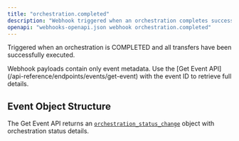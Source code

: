 ```yaml
---
title: "orchestration.completed"
description: "Webhook triggered when an orchestration completes successfully"
openapi: "webhooks-openapi.json webhook orchestration.completed"
---
```


Triggered when an orchestration is COMPLETED and all transfers have been successfully executed.

<Note>
Webhook payloads contain only event metadata. Use the [Get Event API](/api-reference/endpoints/events/get-event) with the event ID to retrieve full details.
</Note>

## Event Object Structure

The Get Event API returns an [`orchestration_status_change`](/api-reference/events/orchestration-status-change-object) object with orchestration status details.